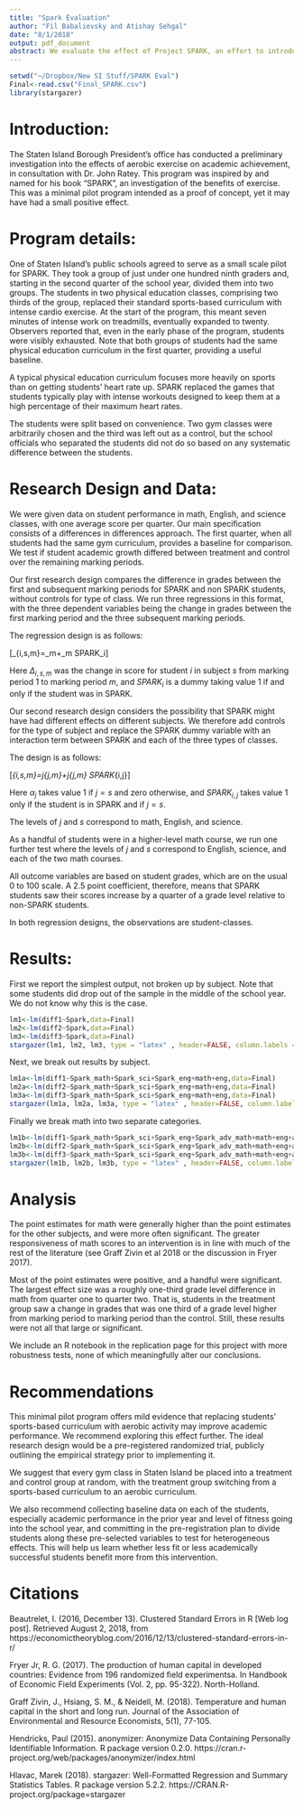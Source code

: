 ```yaml
---
title: "Spark Evaluation"
author: "Fil Babalievsky and Atishay Sehgal"
date: "8/1/2018"
output: pdf_document
abstract: We evaluate the effect of Project SPARK, an effort to introduce aerobic exercise to Staten Island's K-12 PE classes, on academic outcomes. We find mild evidence that it may have had a positive impact, and recommend further steps.
---
```


```r
setwd("~/Dropbox/New SI Stuff/SPARK Eval")
Final<-read.csv("Final_SPARK.csv")
library(stargazer)

```



# Introduction:

The Staten Island Borough President’s office has conducted a preliminary investigation into the effects of aerobic exercise on academic achievement, in consultation with Dr. John Ratey. This program was inspired by and named for his book “SPARK”, an investigation of the benefits of exercise. This was a minimal pilot program intended as a proof of concept, yet it may have had a small positive effect.

# Program details:


One of Staten Island’s public schools agreed to serve as a small scale pilot for SPARK. They took a group of just under one hundred ninth graders and, starting in the second quarter of the school year, divided them into two groups. The students in two physical education classes, comprising two thirds of the group, replaced their standard sports-based curriculum with intense cardio exercise. At the start of the program, this meant seven minutes of intense work on treadmills, eventually expanded to twenty. Observers reported that, even in the early phase of the program, students were visibly exhausted. Note that both groups of students had the same physical education curriculum in the first quarter, providing a useful baseline.

A typical physical education curriculum focuses more heavily on sports than on getting students' heart rate up. SPARK replaced the games that students typically play with intense workouts designed to keep them at a high percentage of their maximum heart rates.

The students were split based on convenience. Two gym classes were arbitrarily chosen and the third was left out as a control, but the school officials who separated the students did not do so based on any systematic difference between the students.


# Research Design and Data:

We were given data on student performance in math, English, and science classes, with one average score per quarter. Our main specification consists of a differences in differences approach. The first quarter, when all students had the same gym curriculum, provides a baseline for comparison. We test if student academic growth differed between treatment and control over the remaining marking periods.

Our first research design compares the difference in grades between the first and subsequent marking periods for SPARK and non SPARK students, without controls for type of class. We run three regressions in this format, with the three dependent variables being the change in grades between the first marking period and the three subsequent marking periods.

The regression design is as follows:

\[\Delta_{i,s,m}=\alpha_m+\beta_m \cdot SPARK_i\]

Here $\Delta_{i,s,m}$ was the change in score for student $i$ in subject $s$ from marking period 1 to marking period $m$, and $SPARK_i$ is a dummy taking value 1 if and only if the student was in SPARK.

Our second research design considers the possibility that SPARK might have had different effects on different subjects. We therefore add controls for the type of subject and replace the SPARK dummy variable with an interaction term between SPARK and each of the three types of classes.

The design is as follows:

\[\Delta_{i,s,m}=\sum_j\alpha_{j,m}+\sum_j\beta_{j,m} \cdot SPARK_{i,j}\]

Here $\alpha_j$ takes value 1 if $j=s$ and zero otherwise, and $SPARK_{i,j}$ takes value 1 only if the student is in SPARK and if $j=s$.

The levels of $j$ and $s$ correspond to math, English, and science.


As a handful of students were in a higher-level math course, we run one further test where the levels of $j$ and $s$ correspond to English, science, and each of the two math courses.

All outcome variables are based on student grades, which are on the usual 0 to 100 scale. A 2.5 point coefficient, therefore, means that SPARK students saw their scores increase by a quarter of a grade level relative to non-SPARK students.

In both regression designs, the observations are student-classes.

\pagebreak

# Results:

First we report the simplest output, not broken up by subject. Note that some students did drop out of the sample in the middle of the school year. We do not know why this is the case.

```r
lm1<-lm(diff1~Spark,data=Final)
lm2<-lm(diff2~Spark,data=Final)
lm3<-lm(diff3~Spark,data=Final)
stargazer(lm1, lm2, lm3, type = "latex" , header=FALSE, column.labels = c("MP1 to MP2", "MP1 to MP3", "MP1 to MP4"), dep.var.labels.include = FALSE)
```

\pagebreak

Next, we break out results by subject.

```r
lm1a<-lm(diff1~Spark_math+Spark_sci+Spark_eng+math+eng,data=Final)
lm2a<-lm(diff2~Spark_math+Spark_sci+Spark_eng+math+eng,data=Final)
lm3a<-lm(diff3~Spark_math+Spark_sci+Spark_eng+math+eng,data=Final)
stargazer(lm1a, lm2a, lm3a, type = "latex" , header=FALSE, column.labels = c("MP1 to MP2", "MP1 to MP3", "MP1 to MP4"), dep.var.labels.include = FALSE)
```

\pagebreak

Finally we break math into two separate categories.

```r
lm1b<-lm(diff1~Spark_math+Spark_sci+Spark_eng+Spark_adv_math+math+eng+adv_math,data=Final)
lm2b<-lm(diff2~Spark_math+Spark_sci+Spark_eng+Spark_adv_math+math+eng+adv_math,data=Final)
lm3b<-lm(diff3~Spark_math+Spark_sci+Spark_eng+Spark_adv_math+math+eng+adv_math,data=Final)
stargazer(lm1b, lm2b, lm3b, type = "latex" , header=FALSE, column.labels = c("MP1 to MP2", "MP1 to MP3", "MP1 to MP4"), dep.var.labels.include = FALSE)
```

\pagebreak

# Analysis

The point estimates for math were generally higher than the point estimates for the other subjects, and were more often significant. The greater responsiveness of math scores to an intervention is in line with much of the rest of the literature (see Graff Zivin et al 2018 or the discussion in Fryer 2017).

Most of the point estimates were positive, and a handful were significant. The largest effect size was a roughly one-third grade level difference in math from quarter one to quarter two. That is, students in the treatment group saw a change in grades that was one third of a grade level higher from marking period to marking period than the control. Still, these results were not all that large or significant.

We include an R notebook in the replication page for this project with more robustness tests, none of which meaningfully alter our conclusions.


# Recommendations

This minimal pilot program offers mild evidence that replacing students' sports-based curriculum with aerobic activity may improve academic performance. We recommend exploring this effect further. The ideal research design would be a pre-registered randomized trial, publicly outlining the empirical strategy prior to implementing it.

We suggest that every gym class in Staten Island be placed into a treatment and control group at random, with the treatment group switching from a sports-based curriculum to an aerobic curriculum.

We also recommend collecting baseline data on each of the students, especially academic performance in the prior year and level of fitness going into the school year, and committing in the pre-registration plan to divide students along these pre-selected variables to test for heterogeneous effects. This will help us learn whether less fit or less academically successful students benefit more from this intervention.




# Citations

Beautrelet, I. (2016, December 13). Clustered Standard Errors in R [Web log post]. Retrieved August 2, 2018, from https://economictheoryblog.com/2016/12/13/clustered-standard-errors-in-r/

Fryer Jr, R. G. (2017). The production of human capital in developed countries: Evidence from 196 randomized field experimentsa. In Handbook of Economic Field Experiments (Vol. 2, pp. 95-322). North-Holland.

Graff Zivin, J., Hsiang, S. M., & Neidell, M. (2018). Temperature and human capital in the short and long run. Journal of the Association of Environmental and Resource Economists, 5(1), 77-105.

Hendricks, Paul (2015). anonymizer: Anonymize Data Containing Personally Identifiable Information. R package version 0.2.0. https://cran.r-project.org/web/packages/anonymizer/index.html

Hlavac, Marek (2018). stargazer: Well-Formatted Regression and Summary Statistics Tables. R package version 5.2.2. https://CRAN.R-project.org/package=stargazer
